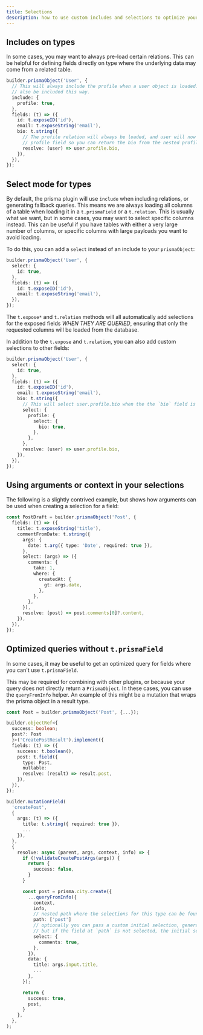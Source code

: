 ```yaml
---
title: Selections
description: how to use custom includes and selections to optimize your prisma queries
---
```


## Includes on types

In some cases, you may want to always pre-load certain relations. This can be helpful for defining
fields directly on type where the underlying data may come from a related table.

```typescript
builder.prismaObject('User', {
  // This will always include the profile when a user object is loaded.  Deeply nested relations can
  // also be included this way.
  include: {
    profile: true,
  },
  fields: (t) => ({
    id: t.exposeID('id'),
    email: t.exposeString('email'),
    bio: t.string({
      // The profile relation will always be loaded, and user will now be typed to include the
      // profile field so you can return the bio from the nested profile relation.
      resolve: (user) => user.profile.bio,
    }),
  }),
});
```

## Select mode for types

By default, the prisma plugin will use `include` when including relations, or generating fallback
queries. This means we are always loading all columns of a table when loading it in a
`t.prismaField` or a `t.relation`. This is usually what we want, but in some cases, you may want to
select specific columns instead. This can be useful if you have tables with either a very large
number of columns, or specific columns with large payloads you want to avoid loading.

To do this, you can add a `select` instead of an include to your `prismaObject`:

```typescript
builder.prismaObject('User', {
  select: {
    id: true,
  },
  fields: (t) => ({
    id: t.exposeID('id'),
    email: t.exposeString('email'),
  }),
});
```

The `t.expose*` and `t.relation` methods will all automatically add selections for the exposed
fields _WHEN THEY ARE QUERIED_, ensuring that only the requested columns will be loaded from the
database.

In addition to the `t.expose` and `t.relation`, you can also add custom selections to other fields:

```typescript
builder.prismaObject('User', {
  select: {
    id: true,
  },
  fields: (t) => ({
    id: t.exposeID('id'),
    email: t.exposeString('email'),
    bio: t.string({
      // This will select user.profile.bio when the the `bio` field is queried
      select: {
        profile: {
          select: {
            bio: true,
          },
        },
      },
      resolve: (user) => user.profile.bio,
    }),
  }),
});
```

## Using arguments or context in your selections

The following is a slightly contrived example, but shows how arguments can be used when creating a
selection for a field:

```typescript
const PostDraft = builder.prismaObject('Post', {
  fields: (t) => ({
    title: t.exposeString('title'),
    commentFromDate: t.string({
      args: {
        date: t.arg({ type: 'Date', required: true }),
      },
      select: (args) => ({
        comments: {
          take: 1,
          where: {
            createdAt: {
              gt: args.date,
            },
          },
        },
      }),
      resolve: (post) => post.comments[0]?.content,
    }),
  }),
});
```

## Optimized queries without `t.prismaField`

In some cases, it may be useful to get an optimized query for fields where you can't use
`t.prismaField`.

This may be required for combining with other plugins, or because your query does not directly
return a `PrismaObject`. In these cases, you can use the `queryFromInfo` helper. An example of this
might be a mutation that wraps the prisma object in a result type.

```typescript
const Post = builder.prismaObject('Post', {...});

builder.objectRef<{
  success: boolean;
  post?: Post
  }>('CreatePostResult').implement({
  fields: (t) => ({
    success: t.boolean(),
    post: t.field({
      type: Post,
      nullable:
      resolve: (result) => result.post,
    }),
  }),
});

builder.mutationField(
  'createPost',
  {
    args: (t) => ({
      title: t.string({ required: true }),
      ...
    }),
  },
  {
    resolve: async (parent, args, context, info) => {
      if (!validateCreatePostArgs(args)) {
        return {
          success: false,
        }
      }

      const post = prisma.city.create({
        ...queryFromInfo({
          context,
          info,
          // nested path where the selections for this type can be found
          path: ['post']
          // optionally you can pass a custom initial selection, generally you wouldn't need this
          // but if the field at `path` is not selected, the initial selection set may be empty
          select: {
            comments: true,
          },
        }),
        data: {
          title: args.input.title,
          ...
        },
      });

      return {
        success: true,
        post,
      }
    },
  },
);
```
